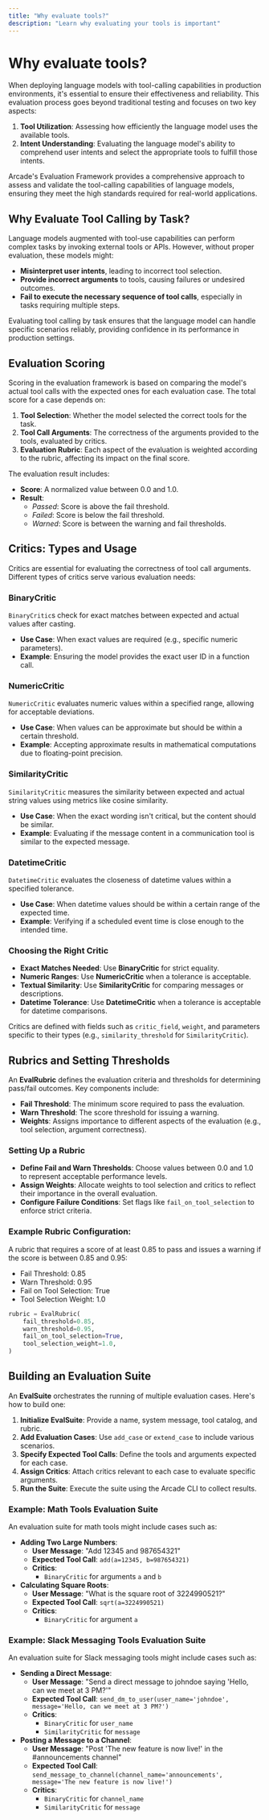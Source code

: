```yaml
---
title: "Why evaluate tools?"
description: "Learn why evaluating your tools is important"
---
```


# Why evaluate tools?

When deploying language models with tool-calling capabilities in production environments, it's essential to ensure their effectiveness and reliability. This evaluation process goes beyond traditional testing and focuses on two key aspects:

1. **Tool Utilization**: Assessing how efficiently the language model uses the available tools.
2. **Intent Understanding**: Evaluating the language model's ability to comprehend user intents and select the appropriate tools to fulfill those intents.

Arcade's Evaluation Framework provides a comprehensive approach to assess and validate the tool-calling capabilities of language models, ensuring they meet the high standards required for real-world applications.

## Why Evaluate Tool Calling by Task?

Language models augmented with tool-use capabilities can perform complex tasks by invoking external tools or APIs. However, without proper evaluation, these models might:

- **Misinterpret user intents**, leading to incorrect tool selection.
- **Provide incorrect arguments** to tools, causing failures or undesired outcomes.
- **Fail to execute the necessary sequence of tool calls**, especially in tasks requiring multiple steps.

Evaluating tool calling by task ensures that the language model can handle specific scenarios reliably, providing confidence in its performance in production settings.

## Evaluation Scoring

Scoring in the evaluation framework is based on comparing the model's actual tool calls with the expected ones for each evaluation case. The total score for a case depends on:

1. **Tool Selection**: Whether the model selected the correct tools for the task.
2. **Tool Call Arguments**: The correctness of the arguments provided to the tools, evaluated by critics.
3. **Evaluation Rubric**: Each aspect of the evaluation is weighted according to the rubric, affecting its impact on the final score.

The evaluation result includes:

- **Score**: A normalized value between 0.0 and 1.0.
- **Result**:
  - _Passed_: Score is above the fail threshold.
  - _Failed_: Score is below the fail threshold.
  - _Warned_: Score is between the warning and fail thresholds.

## Critics: Types and Usage

Critics are essential for evaluating the correctness of tool call arguments. Different types of critics serve various evaluation needs:

### BinaryCritic

`BinaryCritic`s check for exact matches between expected and actual values after casting.

- **Use Case**: When exact values are required (e.g., specific numeric parameters).
- **Example**: Ensuring the model provides the exact user ID in a function call.

### NumericCritic

`NumericCritic` evaluates numeric values within a specified range, allowing for acceptable deviations.

- **Use Case**: When values can be approximate but should be within a certain threshold.
- **Example**: Accepting approximate results in mathematical computations due to floating-point precision.

### SimilarityCritic

`SimilarityCritic` measures the similarity between expected and actual string values using metrics like cosine similarity.

- **Use Case**: When the exact wording isn't critical, but the content should be similar.
- **Example**: Evaluating if the message content in a communication tool is similar to the expected message.

### DatetimeCritic

`DatetimeCritic` evaluates the closeness of datetime values within a specified tolerance.

- **Use Case**: When datetime values should be within a certain range of the expected time.
- **Example**: Verifying if a scheduled event time is close enough to the intended time.

### Choosing the Right Critic

- **Exact Matches Needed**: Use **BinaryCritic** for strict equality.
- **Numeric Ranges**: Use **NumericCritic** when a tolerance is acceptable.
- **Textual Similarity**: Use **SimilarityCritic** for comparing messages or descriptions.
- **Datetime Tolerance**: Use **DatetimeCritic** when a tolerance is acceptable for datetime comparisons.

Critics are defined with fields such as `critic_field`, `weight`, and parameters specific to their types (e.g., `similarity_threshold` for `SimilarityCritic`).

## Rubrics and Setting Thresholds

An **EvalRubric** defines the evaluation criteria and thresholds for determining pass/fail outcomes. Key components include:

- **Fail Threshold**: The minimum score required to pass the evaluation.
- **Warn Threshold**: The score threshold for issuing a warning.
- **Weights**: Assigns importance to different aspects of the evaluation (e.g., tool selection, argument correctness).

### Setting Up a Rubric

- **Define Fail and Warn Thresholds**: Choose values between 0.0 and 1.0 to represent acceptable performance levels.
- **Assign Weights**: Allocate weights to tool selection and critics to reflect their importance in the overall evaluation.
- **Configure Failure Conditions**: Set flags like `fail_on_tool_selection` to enforce strict criteria.

### Example Rubric Configuration:

A rubric that requires a score of at least 0.85 to pass and issues a warning if the score is between 0.85 and 0.95:

- Fail Threshold: 0.85
- Warn Threshold: 0.95
- Fail on Tool Selection: True
- Tool Selection Weight: 1.0

```python
rubric = EvalRubric(
    fail_threshold=0.85,
    warn_threshold=0.95,
    fail_on_tool_selection=True,
    tool_selection_weight=1.0,
)
```

## Building an Evaluation Suite

An **EvalSuite** orchestrates the running of multiple evaluation cases. Here's how to build one:

1. **Initialize EvalSuite**: Provide a name, system message, tool catalog, and rubric.
2. **Add Evaluation Cases**: Use `add_case` or `extend_case` to include various scenarios.
3. **Specify Expected Tool Calls**: Define the tools and arguments expected for each case.
4. **Assign Critics**: Attach critics relevant to each case to evaluate specific arguments.
5. **Run the Suite**: Execute the suite using the Arcade CLI to collect results.

### Example: Math Tools Evaluation Suite

An evaluation suite for math tools might include cases such as:

- **Adding Two Large Numbers**:
  - **User Message**: "Add 12345 and 987654321"
  - **Expected Tool Call**: `add(a=12345, b=987654321)`
  - **Critics**:
    - `BinaryCritic` for arguments `a` and `b`
- **Calculating Square Roots**:
  - **User Message**: "What is the square root of 3224990521?"
  - **Expected Tool Call**: `sqrt(a=3224990521)`
  - **Critics**:
    - `BinaryCritic` for argument `a`

### Example: Slack Messaging Tools Evaluation Suite

An evaluation suite for Slack messaging tools might include cases such as:

- **Sending a Direct Message**:
  - **User Message**: "Send a direct message to johndoe saying 'Hello, can we meet at 3 PM?'"
  - **Expected Tool Call**: `send_dm_to_user(user_name='johndoe', message='Hello, can we meet at 3 PM?')`
  - **Critics**:
    - `BinaryCritic` for `user_name`
    - `SimilarityCritic` for `message`
- **Posting a Message to a Channel**:
  - **User Message**: "Post 'The new feature is now live!' in the #announcements channel"
  - **Expected Tool Call**: `send_message_to_channel(channel_name='announcements', message='The new feature is now live!')`
  - **Critics**:
    - `BinaryCritic` for `channel_name`
    - `SimilarityCritic` for `message`

